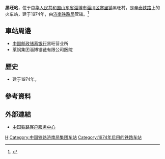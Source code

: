 {{Infobox China railway station
|车站名称 = 黑旺站
|图片 = 
|图片介绍 = 
|其他名称 = 
|车站拼音 = Heiwang
|英文名称 = Heiwang Railway Station
|车站代码 = 
|电报码 = HWK
|拼音码 = HWA
|车站位置 = [[山东省|山东省]][[淄博市|淄博市]][[淄川区|淄川区]][[寨里镇_(淄博市)|寨里镇]]黑旺村
|归属 = [[济南铁路局|济南铁路局]]
|坐标 = 
|线路 = [[辛泰铁路|辛泰铁路]]
|车站等级 = [[四等站_(中铁)|四等站]]
|月台数目 = 
|站台面 = 
|股道数目 = 
|网站 = 
}}
'''黑旺站'''，位于[[中华人民共和国|中华人民共和国]][[山东省|山东省]][[淄博市|淄博市]][[淄川区|淄川区]][[寨里镇_(淄博市)|寨里镇]]黑旺村，是[[辛泰铁路|辛泰铁路]]上的火车站，建于1974年，由[[济南铁路局|济南铁路局]]管辖。<ref>{{Cite web |url=http://search.huochepiao.com/huochezhan/jieshao/1709.htm |title=黑旺火车站介绍 |accessdate=2017-04-04 |archive-date=2016-08-01 |archive-url=https://web.archive.org/web/20160801153725/http://search.huochepiao.com/huochezhan/jieshao/1709.htm |dead-url=no }}</ref>
==車站周邊==
* [[中国邮政储蓄银行|中国邮政储蓄银行]]黑旺营业所
* 莱钢集团淄博锚链有限公司医院

==歷史==
* 建于1974年。
==參考資料==
{{reflist}}
==外部連結==
* [http://www.12306.cn/mormhweb/ 中国铁路客户服务中心]{{Wayback|url=http://www.12306.cn/mormhweb/ |date=20180205163941 }}
{{China-rail-stub}}
{{辛泰铁路}}
[[Category:淄博市铁路车站|H]]
[[Category:中国铁路济南局集团车站|Category:中国铁路济南局集团车站]]
[[Category:1974年启用的铁路车站|Category:1974年启用的铁路车站]]